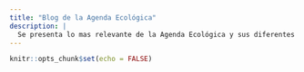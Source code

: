```yaml
---
title: "Blog de la Agenda Ecológica"
description: |
  Se presenta lo mas relevante de la Agenda Ecológica y sus diferentes mesas de trabajo.
---
```


```r
knitr::opts_chunk$set(echo = FALSE)
```
